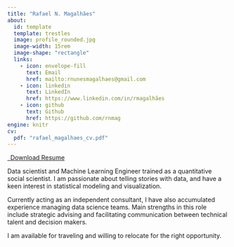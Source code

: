 ```yaml
---
title: "Rafael N. Magalhães"
about:
  id: template
  template: trestles
  image: profile_rounded.jpg
  image-width: 15rem
  image-shape: "rectangle"
  links:
    - icon: envelope-fill 
      text: Email
      href: mailto:rnunesmagalhaes@gmail.com
    - icon: linkedin
      text: LinkedIn
      href: https://www.linkedin.com/in/rmagalhães
    - icon: github
      text: Github
      href: https://github.com/rnmag
engine: knitr
cv:
  pdf: "rafael_magalhaes_cv.pdf"
---
```

<p class="text-center">
  <a class="btn btn-outline-primary" href="`r rmarkdown::metadata$cv$pdf`" target="_blank">
    <i class="bi bi-file-earmark-arrow-down-fill"></i>&ensp;Download Resume
  </a>
</p>

:::{#template}

Data scientist and Machine Learning Engineer trained as a quantitative social scientist. I am passionate about telling stories with data, and have a keen interest in statistical modeling and visualization.

Currently acting as an independent consultant, I have also accumulated experience managing data science teams. Main strengths in this role include strategic advising and facilitating communication between technical talent and decision makers.

I am available for traveling and willing to relocate for the right opportunity.

:::
